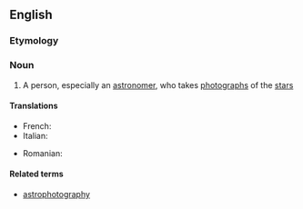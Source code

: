 ==English==

===Etymology===
{{prefix|astro|photographer|lang=en}}

===Noun===
{{en-noun}}

# {{lb|en|astronomy|photography}} A person, especially an [[astronomer]], who takes [[photograph]]s of the [[star]]s

====Translations====
{{trans-top}}
* French: {{t+|fr|astrophotographe|m-f}}
* Italian: {{t|it|astrofotografo|m}}
{{trans-mid}}
* Romanian: {{t|ro|astrofotograf|m}}
{{trans-bottom}}

====Related terms====
* [[astrophotography]]